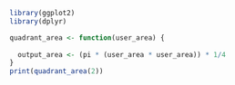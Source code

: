 ```r
library(ggplot2)
library(dplyr)
```
```r
quadrant_area <- function(user_area) {
  
  output_area <- (pi * (user_area * user_area)) * 1/4
}
print(quadrant_area(2))
```
